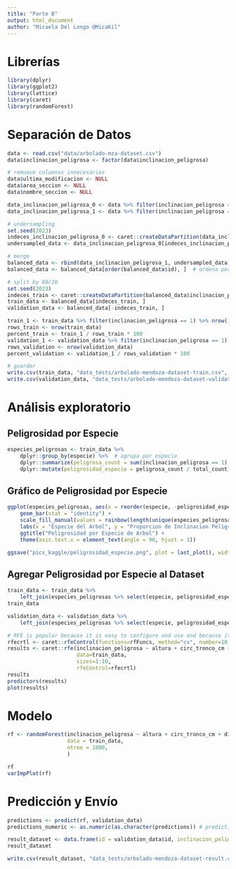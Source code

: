 ```yaml
---
title: "Parte B"
output: html_document
author: "Micaela Del Longo @MicaKil"
---
```


# Librerías

```r
library(dplyr)
library(ggplot2)
library(lattice)
library(caret)
library(randomForest)
```


# Separación de Datos

```r
data <- read.csv("data/arbolado-mza-dataset.csv")
data$inclinacion_peligrosa <- factor(data$inclinacion_peligrosa)

# remueve columnas innecesarias
data$ultima_modificacion <- NULL
data$area_seccion <- NULL
data$nombre_seccion <- NULL

data_inclinacion_peligrosa_0 <- data %>% filter(inclinacion_peligrosa == 0)
data_inclinacion_peligrosa_1 <- data %>% filter(inclinacion_peligrosa == 1)

# undersampling
set.seed(2023)
indeces_inclinacion_peligrosa_0 <- caret::createDataPartition(data_inclinacion_peligrosa_0$inclinacion_peligrosa, p = 0.5, list = FALSE)
undersampled_data <- data_inclinacion_peligrosa_0[indeces_inclinacion_peligrosa_0, ]

# merge
balanced_data <- rbind(data_inclinacion_peligrosa_1, undersampled_data)  # bind rows
balanced_data <- balanced_data[order(balanced_data$id), ]  # ordena por id

# split by 80/20
set.seed(2023)
indeces_train <- caret::createDataPartition(balanced_data$inclinacion_peligrosa, p = 0.8, list = FALSE)
train_data <- balanced_data[indeces_train, ]
validation_data <- balanced_data[-indeces_train, ]

train_1 <- train_data %>% filter(inclinacion_peligrosa == 1) %>% nrow()
rows_train <- nrow(train_data)
percent_train <- train_1 / rows_train * 100
validation_1 <- validation_data %>% filter(inclinacion_peligrosa == 1) %>% nrow()
rows_validation <- nrow(validation_data)
percent_validation <- validation_1 / rows_validation * 100

# guardar
write.csv(train_data, "data_tests/arbolado-mendoza-dataset-train.csv", row.names = FALSE)
write.csv(validation_data, "data_tests/arbolado-mendoza-dataset-validation.csv", row.names = FALSE)
```


# Análisis exploratorio

## Peligrosidad por Especie

```r
especies_peligrosas <- train_data %>%
    dplyr::group_by(especie) %>%  # agrupa por especie
    dplyr::summarize(peligrosa_count = sum(inclinacion_peligrosa == 1), total_count = n()) %>%
    dplyr::mutate(peligrosidad_especie = peligrosa_count / total_count)
```


## Gráfico de Peligrosidad por Especie

```r
ggplot(especies_peligrosas, aes(x = reorder(especie, -peligrosidad_especie), y = peligrosidad_especie, fill = reorder(especie, -peligrosidad_especie))) +
    geom_bar(stat = "identity") +
    scale_fill_manual(values = rainbow(length(unique(especies_peligrosas$especie)))) +
    labs(x = "Especie del Arbol", y = "Proporcion de Inclinacion Peligrosa") +
    ggtitle("Peligrosidad por Especie de Arbol") +
    theme(axis.text.x = element_text(angle = 90, hjust = 1))

ggsave("pics_kaggle/peligrosidad_especie.png", plot = last_plot(), width = 8, height = 6)
```

## Agregar Peligrosidad por Especie al Dataset

```r
train_data <- train_data %>%
    left_join(especies_peligrosas %>% select(especie, peligrosidad_especie), by = "especie")
train_data

validation_data <- validation_data %>%
    left_join(especies_peligrosas %>% select(especie, peligrosidad_especie), by = "especie")

```

```r
# RFE is popular because it is easy to configure and use and because it is effective at selecting those features (columns) in a training dataset that are more or most relevant in predicting the target variable.
rfecrtl <- caret::rfeControl(functions=rfFuncs, method="cv", number=10, verbose=TRUE, allowParallel=TRUE)
results <- caret::rfe(inclinacion_peligrosa ~ altura + circ_tronco_cm + diametro_tronco + lat + long + seccion + especie + peligrosidad_especie,
                      data=train_data,
                      sizes=1:10,
                      rfeControl=rfecrtl)
results
predictors(results)
plot(results)
```

# Modelo

```r
rf <- randomForest(inclinacion_peligrosa ~ altura + circ_tronco_cm + diametro_tronco + lat + long + seccion + especie + peligrosidad_especie,
                   data = train_data,
				   ntree = 1000,
			       )
```


```r
rf
varImpPlot(rf)
```

# Predicción y Envío

```r
predictions <- predict(rf, validation_data)
predictions_numeric <- as.numeric(as.character(predictions)) # predictions es un factor, hay que pasarlo a numeric

result_dataset <- data.frame(id = validation_data$id, inclinacion_peligrosa = predictions_numeric)
result_dataset

write.csv(result_dataset, "data_tests/arbolado-mendoza-dataset-result.csv", row.names = FALSE)
```